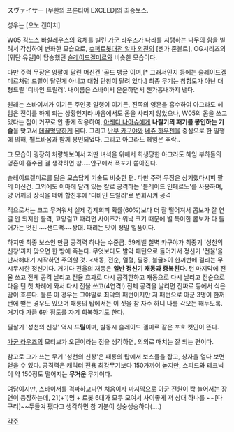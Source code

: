 スヴァイサー
[무한의 프론티어 EXCEED]의 최종보스.

성우는 [오노 켄이치]

W05 [[김노스 바실레우스]]의 육체를 빌린 [[가군 라우즈]]가 나라를 지탱하는 나무의 힘을 빌려서 각성하여 변화한 모습으로, [[슈퍼로봇대전 알파 외전]]의 [젠가 존볼트], OG시리즈의 [워단 유밀]이 탑승했던 [[슬레이드겔미르]]와 비슷한 모습이다.

다만 주력 무장은 양팔에 달린 머신건 '골드 뱅글'이며,[* 그래서인지 등에는 슬레이드겔미르처럼 드릴이 달린게 아니고 대형 탄창이 달려 있다.] 최종 무기는 참함도가 아닌 대형드릴  '디바인 드릴러'. 내이름은 스바이서 운운하면서 젠가흉내까지 낸다.

원래는 스바이서가 이기든 주인공 일행이 이기든, 진쪽의 영혼을 흡수하여 아그라도 헤임은 전이를 하게 되는 상황인지라 싸움에서도 몸을 사리지 않았으나, W05의 몸을 쓰고 있다는 점이 거꾸로 안 좋게 작용하여, [[아레디 나아슈]]에게 '''나찰기의 패기를 봉인하는 기술'''을 맞고서 [[데꿀멍]]당하게 된다. 그리고 [[난부 카구야]]와 [[네쥬 하우젠]]을 중심으로 한 일행에 의해, 뷀트바옴과 함께 봉인되었다. 그리고 아그라도 헤임은 추락..

그 모습이 굉장히 처량해보여서 저딴 녀석을 위해서 희생당한 아그라도 헤임 부하들의 영혼이 흡수된 걸 생각하면 참.....안구에서 폭포가 쏟아진다.

슬레이드겔미르를 닮은 모습답게 기술도 비슷한 편. 다만 주력 무장은 상기했다시피 팔의 머신건. 그외에도 이마에 달려 있는 칼로 공격하는 '블레이드 인페르노'를 사용하며, 양 어깨의 장식을 떼어 합친후에 '디바인 드릴러'로 변화시켜 공격 

적으로서는 크고 무거워서 실제 강제회피 확률(60%)보다 더 잘 떨어져서 콤보가 잘 연결 안 되지만 돌격, 고양걸고 때리면 사이즈가 워낙 크기 때문에 별 특이한 콤보가 다 들어가는 멋진 ~~샌드백~~상대. 때리는 맛이 정말 일품이다.

하지만 최종 보스인 만큼 공격력 하나는 수준급. 59레벨 철벽 카구야가 최종기 '성천의 신창'까지 맞으면 한 방에 죽는다. 무엇보다도 발악 패턴으로 들어가서 정신기 '전율'을 난사해대기 시작하면 주의할 것. <재동, 전순, 열혈, 필중, 불굴>이 한꺼번에 걸리는 무시무시한 정신기다. 거기다 전율의 재동은 '''일반 정신기 재동과 중복된다'''. 턴 마지막에 전율 쓰고 전체 공격 날리고 전율 효과로 다시 공격한하고 재동으로 다시 날리고 전순으로 다음 턴 첫 차례에 와서 다시 전율 쓰고(4연격!) 전체 공격을 날리면 진짜로 등에서 식은 땀이 흐른다. 물론 이 경우는 그야말로 최악의 패턴이지만 저 패턴으로 아군 3명이 한꺼번에 뻗는 경우도 있으며 패룡의 탑에서는 이 짓을 참 자주 하니 나름 각오는 해두도록. 거기다 가끔 6만 정도를 자기 회복하기도 한다. 

필살기 '성천의 신창' 역시 '''드릴'''이며, 발동시 슬레이드 겔미르 같은 포효 컷인이 뜬다.

[[가군 라우즈]]의 모티브가 오딘이라는 점을 생각하면, 의외로 매치는 잘 되는 편이다.

참고로 그가 쓰는 무기 '성천의 신창'은 패룡의 탑에서 보스들을 잡고, 상자을 열다 보면 얻을 수 있다. 공격력은 캐릭터 전용 최강무기보다 150가까이 높지만, 스피드와 테크닉이 약 150정도 떨어지는 '''무거운''' 무기이다.



여담이지만, 스바이서를 격파하고나면 처음이자 마지막으로 아군 전원이 쫙 늘어서는 장면이 등장하는데, 21(+1)명 + 로봇 6대가 모두 모여서 사이좋게 저 상대 하나를 ~~[다구리]~~두들겨 팼다고 생각하면 참 기분이 싱숭생숭하다(....)

[[각주]]
